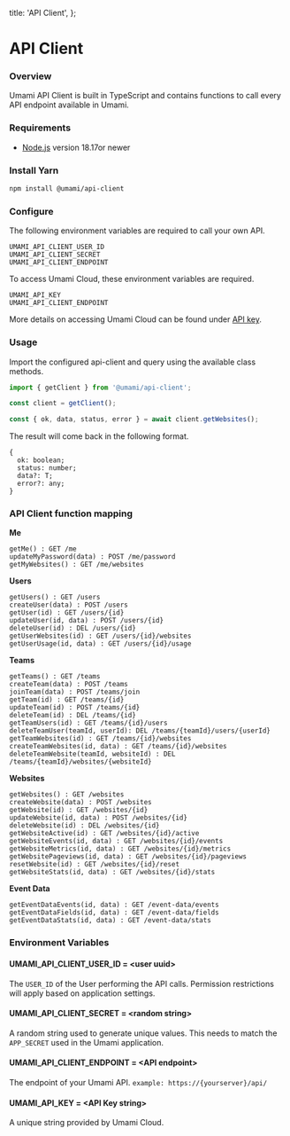  title: 'API Client',
};

# API Client

### Overview

Umami API Client is built in TypeScript and contains functions to call every API endpoint available in Umami.

### Requirements

- [Node.js](https://nodejs.org/) version 18.17or newer

### Install Yarn

```sh
npm install @umami/api-client
```

### Configure

The following environment variables are required to call your own API.

```
UMAMI_API_CLIENT_USER_ID
UMAMI_API_CLIENT_SECRET
UMAMI_API_CLIENT_ENDPOINT
```

To access Umami Cloud, these environment variables are required.

```
UMAMI_API_KEY
UMAMI_API_CLIENT_ENDPOINT
```

More details on accessing Umami Cloud can be found under [API key](/docs/api-key).

### Usage

Import the configured api-client and query using the available class methods.

```js
import { getClient } from '@umami/api-client';

const client = getClient();

const { ok, data, status, error } = await client.getWebsites();
```

The result will come back in the following format.

```
{
  ok: boolean;
  status: number;
  data?: T;
  error?: any;
}
```

### API Client function mapping

**Me**

```
getMe() : GET /me
updateMyPassword(data) : POST /me/password
getMyWebsites() : GET /me/websites
```

**Users**

```
getUsers() : GET /users
createUser(data) : POST /users
getUser(id) : GET /users/{id}
updateUser(id, data) : POST /users/{id}
deleteUser(id) : DEL /users/{id}
getUserWebsites(id) : GET /users/{id}/websites
getUserUsage(id, data) : GET /users/{id}/usage
```

**Teams**

```
getTeams() : GET /teams
createTeam(data) : POST /teams
joinTeam(data) : POST /teams/join
getTeam(id) : GET /teams/{id}
updateTeam(id) : POST /teams/{id}
deleteTeam(id) : DEL /teams/{id}
getTeamUsers(id) : GET /teams/{id}/users
deleteTeamUser(teamId, userId): DEL /teams/{teamId}/users/{userId}
getTeamWebsites(id) : GET /teams/{id}/websites
createTeamWebsites(id, data) : GET /teams/{id}/websites
deleteTeamWebsite(teamId, websiteId) : DEL /teams/{teamId}/websites/{websiteId}
```

**Websites**

```
getWebsites() : GET /websites
createWebsite(data) : POST /websites
getWebsite(id) : GET /websites/{id}
updateWebsite(id, data) : POST /websites/{id}
deleteWebsite(id) : DEL /websites/{id}
getWebsiteActive(id) : GET /websites/{id}/active
getWebsiteEvents(id, data) : GET /websites/{id}/events
getWebsiteMetrics(id, data) : GET /websites/{id}/metrics
getWebsitePageviews(id, data) : GET /websites/{id}/pageviews
resetWebsite(id) : GET /websites/{id}/reset
getWebsiteStats(id, data) : GET /websites/{id}/stats
```

**Event Data**

```
getEventDataEvents(id, data) : GET /event-data/events
getEventDataFields(id, data) : GET /event-data/fields
getEventDataStats(id, data) : GET /event-data/stats
```

### Environment Variables

#### UMAMI_API_CLIENT_USER_ID = &lt;user uuid&gt;

The `USER_ID` of the User performing the API calls. Permission restrictions will apply based on application settings.

#### UMAMI_API_CLIENT_SECRET = &lt;random string&gt;

A random string used to generate unique values. This needs to match the `APP_SECRET` used in the Umami application.

#### UMAMI_API_CLIENT_ENDPOINT = &lt;API endpoint&gt;

The endpoint of your Umami API. `example: https://{yourserver}/api/`

#### UMAMI_API_KEY = &lt;API Key string&gt;

A unique string provided by Umami Cloud.
